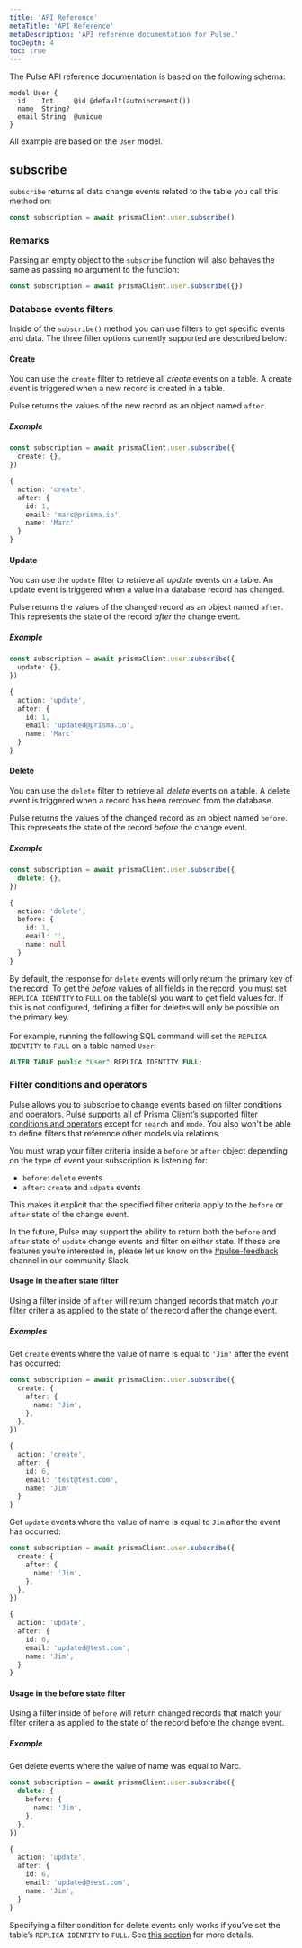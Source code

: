 ```yaml
---
title: 'API Reference'
metaTitle: 'API Reference'
metaDescription: 'API reference documentation for Pulse.'
tocDepth: 4
toc: true
---
```


<TopBlock>

The Pulse API reference documentation is based on the following schema:

```prisma
model User {
  id    Int     @id @default(autoincrement())
  name  String?
  email String  @unique
}
```

All example are based on the `User` model.

</TopBlock>

## <inlinecode>subscribe</inlinecode>

`subscribe` returns all data change events related to the table you call this method on:

```ts
const subscription = await prismaClient.user.subscribe()
```

### Remarks

Passing an empty object to the `subscribe` function will also behaves the same as passing no argument to the function:

```ts
const subscription = await prismaClient.user.subscribe({})
```

### Database events filters

Inside of the `subscribe()` method you can use filters to get specific events and data. The three filter options currently supported are described below:

#### Create

You can use the `create` filter to retrieve all _create_ events on a table. A create event is triggered when a new record is created in a table.

Pulse returns the values of the new record as an object named `after`.

##### Example

<CodeWithResult outputResultText="event">
<cmd>

```ts
const subscription = await prismaClient.user.subscribe({
  create: {},
})
```

</cmd>
<cmdResult>

```ts no-copy
{
  action: 'create',
  after: {
    id: 1,
    email: 'marc@prisma.io',
    name: 'Marc'
  }
}
```

</cmdResult>
</CodeWithResult>

#### Update

You can use the `update` filter to retrieve all _update_ events on a table. An update event is triggered when a value in a database record has changed.

Pulse returns the values of the changed record as an object named `after`. This represents the state of the record _after_ the change event.

##### Example

<CodeWithResult outputResultText="event">
<cmd>

```ts
const subscription = await prismaClient.user.subscribe({
  update: {},
})
```

</cmd>
<cmdResult>

```ts no-copy
{
  action: 'update',
  after: {
    id: 1,
    email: 'updated@prisma.io',
    name: 'Marc'
  }
}
```

</cmdResult>
</CodeWithResult>

#### Delete

You can use the `delete` filter to retrieve all _delete_ events on a table. A delete event is triggered when a record has been removed from the database.

Pulse returns the values of the changed record as an object named `before`. This represents the state of the record _before_ the change event.

##### Example

<CodeWithResult outputResultText="event">
<cmd>

```ts
const subscription = await prismaClient.user.subscribe({
  delete: {},
})
```

</cmd>
<cmdResult>

```ts no-copy
{
  action: 'delete',
  before: {
    id: 1,
    email: '',
    name: null
  }
}
```

</cmdResult>
</CodeWithResult>

<Admonition type="warning">

By default, the response for `delete` events will only return the primary key of the record. To get the _before_ values of all fields in the record, you must set `REPLICA IDENTITY` to `FULL` on the table(s) you want to get field values for. If this is not configured, defining a filter for deletes will only be possible on the primary key. <br/><br/>
For example, running the following SQL command will set the `REPLICA IDENTITY` to `FULL` on a table named `User`:

```sql
ALTER TABLE public."User" REPLICA IDENTITY FULL;
```

</Admonition>

### Filter conditions and operators

Pulse allows you to subscribe to change events based on filter conditions and operators. Pulse supports all of Prisma Client’s [supported filter conditions and operators](https://www.prisma.io/docs/reference/api-reference/prisma-client-reference#filter-conditions-and-operators) except for `search` and `mode`. You also won't be able to define filters that reference other models via relations. <!-- As described here -->

You must wrap your filter criteria inside a `before` or `after` object depending on the type of event your subscription is listening for:

- `before`: `delete` events
- `after`: `create` and `udpate` events

This makes it explicit that the specified filter criteria apply to the `before` or `after` state of the change event.

<Admonition type="info">

In the future, Pulse may support the ability to return both the `before` and `after` state of `update` change events and filter on either state. If these are features you’re interested in, please let us know on the [#pulse-feedback](https://prisma.slack.com/archives/C058GKE3C1E) channel in our community Slack.

</Admonition>

#### Usage in the after state filter

Using a filter inside of `after` will return changed records that match your filter criteria as applied to the state of the record after the change event.

##### Examples

Get `create` events where the value of name is equal to `'Jim'` after the event has occurred:

<CodeWithResult outputResultText="event">
<cmd>

```ts
const subscription = await prismaClient.user.subscribe({
  create: {
    after: {
      name: 'Jim',
    },
  },
})
```

</cmd>
<cmdResult>

```ts no-copy
{
  action: 'create',
  after: {
    id: 6,
    email: 'test@test.com',
    name: 'Jim'
  }
}
```

</cmdResult>
</CodeWithResult>

Get `update` events where the value of name is equal to `Jim` after the event has occurred:

<CodeWithResult outputResultText="event">
<cmd>

```ts
const subscription = await prismaClient.user.subscribe({
  create: {
    after: {
      name: 'Jim',
    },
  },
})
```

</cmd>
<cmdResult>

```ts no-copy
{
  action: 'update',
  after: {
    id: 6,
    email: 'updated@test.com',
    name: 'Jim',
  }
}
```

</cmdResult>
</CodeWithResult>

#### Usage in the before state filter

Using a filter inside of `before` will return changed records that match your filter criteria as applied to the state of the record before the change event.

##### Example

Get delete events where the value of name was equal to Marc.

<CodeWithResult outputResultText="event">
<cmd>

```ts
const subscription = await prismaClient.user.subscribe({
  delete: {
    before: {
      name: 'Jim',
    },
  },
})
```

</cmd>
<cmdResult>

```ts no-copy
{
  action: 'update',
  after: {
    id: 6,
    email: 'updated@test.com',
    name: 'Jim',
  }
}
```

</cmdResult>
</CodeWithResult>

<Admonition type="warning">

Specifying a filter condition for delete events only works if you’ve set the table’s `REPLICA IDENTITY` to `FULL`. See [this section](/data-platform/pulse/api-reference#delete) for more details.

</Admonition>
